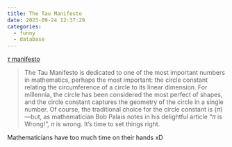 ```yaml
---
title: The Tau Manifesto
date: 2023-09-24 12:37:29
categories:
  - funny
  - database
---
```


[$\tau$ manifesto](https://tauday.com/tau-manifesto)

> The Tau Manifesto is dedicated to one of the most important numbers in mathematics, perhaps the most important: the circle constant relating the circumference of a circle to its linear dimension. For millennia, the circle has been considered the most perfect of shapes, and the circle constant captures the geometry of the circle in a single number. Of course, the traditional choice for the circle constant is ($\pi$)—but, as mathematician Bob Palais notes in his delightful article “$\pi$ is Wrong!”, $\pi$ is wrong. It’s time to set things right.

Mathematicians have too much time on their hands xD
